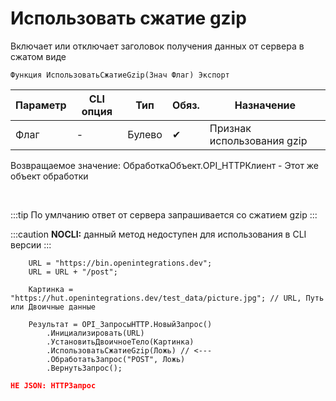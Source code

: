 ﻿---
sidebar_position: 2
description: Использовать сжатие gzip  и другие функции для работы с HTTP-клиент в Открытом пакете интеграций - бесплатной open-source библиотеке интеграций для 1С:Предприятие 8, OneScript и CLI
keywords: [1C, 1С, 1С:Предприятие, 1С:Предприятие 8.3, API, Интеграция, Сервисы, Обмен, OneScript, CLI, HTTP-клиент]
---


# Использовать сжатие gzip 
 Включает или отключает заголовок получения данных от сервера в сжатом виде



`Функция ИспользоватьСжатиеGzip(Знач Флаг) Экспорт`

  | Параметр | CLI опция | Тип | Обяз. | Назначение |
  |-|-|-|-|-|
  | Флаг | - | Булево | &#x2714; | Признак использования gzip |

  
  Возвращаемое значение:   ОбработкаОбъект.OPI_HTTPКлиент -  Этот же объект обработки

<br/>

:::tip
По умлчанию ответ от сервера запрашивается со сжатием gzip
:::

:::caution
**NOCLI:** данный метод недоступен для использования в CLI версии
:::
<br/>


```bsl title="Пример использования для 1С:Предприятие/OneScript"
    URL = "https://bin.openintegrations.dev";
    URL = URL + "/post";

    Картинка = "https://hut.openintegrations.dev/test_data/picture.jpg"; // URL, Путь или Двоичные данные

    Результат = OPI_ЗапросыHTTP.НовыйЗапрос()
        .Инициализировать(URL)
        .УстановитьДвоичноеТело(Картинка)
        .ИспользоватьСжатиеGzip(Ложь) // <---
        .ОбработатьЗапрос("POST", Ложь)
        .ВернутьЗапрос();
```
    



```json title="Результат"
НЕ JSON: HTTPЗапрос
```
